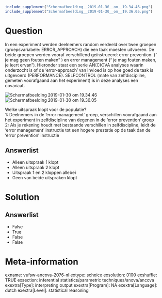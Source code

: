 ```r
include_supplement("Schermafbeelding__2019-01-30__om__19.34.46.png")
include_supplement("Schermafbeelding__2019-01-30__om__19.36.05.png")
```

Question
========
In een experiment werden deelnemers random verdeeld over twee groepen
(groepsvariabele: ERROR\_APPROACH) die een taak moesten uitvoeren. De
beide groepen werden vooraf verschillend geïnstrueerd: error prevention
 (“ je mag geen fouten maken” ) en error management (“ je mag fouten
maken, je leert ervan”). Hieronder staat een serie AN(C)OVA analyses
waarin onderzocht is of de ‘error-approach’ van invloed is op hoe goed
de taak is uitgevoerd (PERFORMANCE). SELFCONTROL (mate van
zelfdiscipline, gemeten voorafgaand aan het experiment) is in deze
analyses een covariaat.  
  
<img src="Schermafbeelding__2019-01-30__om__19.34.46.png"
class="fr-fic fr-dii tvcss_2"
alt="Schermafbeelding 2019-01-30 om 19.34.46" /><img src="Schermafbeelding__2019-01-30__om__19.36.05.png"
class="fr-fic fr-dii tvcss_3"
alt="Schermafbeelding 2019-01-30 om 19.36.05" />  
  
Welke uitspraak klopt voor de populatie?  
1: Deelnemers in de ‘error management’ groep, verschillen voorafgaand
aan het experiment in zelfdiscipline van degenen in de ‘error
prevention’ groep  
2: Als je rekening houdt met bestaande verschillen in zelfdiscipline,
leidt de ‘error management’ instructie tot een hogere prestatie op de
taak dan de ‘error prevention’ instructie

Answerlist
----------
* Alleen uitspraak 1 klopt
* Alleen uitspraak 2 klopt
* Uitspraak 1 en 2 kloppen allebei
* Geen van beide uitspraken klopt

Solution
========










Answerlist
----------
* False
* True
* False
* False

Meta-information
================
exname: vufsw-ancova-2076-nl
extype: schoice
exsolution: 0100
exshuffle: TRUE
exsection: inferential statistics/parametric techniques/anova/ancova
exextra[Type]: interpreting output
exextra[Program]: NA
exextra[Language]: dutch
exextra[Level]: statistical reasoning


